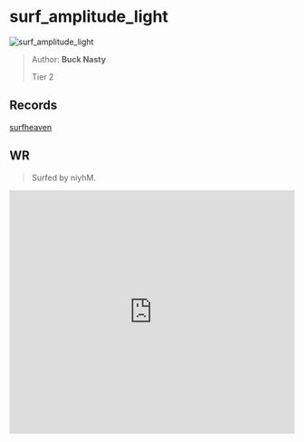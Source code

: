 
# surf_amplitude_light

![surf_amplitude_light](https://raw.githubusercontent.com/Sayt123/SurfMapPics/Maps-and-bonuses/csgo/surf_amplitude_light.jpg)

> Author: **Buck Nasty**
>
> Tier 2

## Records

[surfheaven](https://surfheaven.eu/map/surf_amplitude_light)

## WR

> Surfed by niyhM.

<iframe
width="100%"
height="430"
src="https://www.youtube.com/embed/KDPo78lml4Q"
frameborder="0"
allow="accelerometer; autoplay; clipboard-write; encrypted-media; gyroscope; picture-in-picture"
allowFullScreen
/>

```md

[Surf Timer] - niyhM finished in 00:44:06 (WR -00:00:30). Improving by 00:00:30
[Surf Timer] - niyhM beat the map record! Rank: 1/2216


```
                